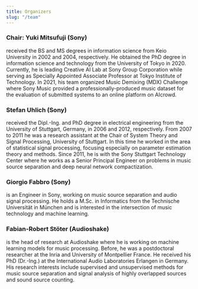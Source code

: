 ```yaml
---
title: Organizers
slug: "/team"
---
```


### Chair: Yuki Mitsufuji (Sony) 

received the BS and MS degrees in information science from Keio University in 2002 and 2004, respectively. He obtained the PhD degree in information science and technology from the University of Tokyo in 2020. Currently, he is leading Creative AI Lab at Sony Group Corporation while serving as Specially Appointed Associate Professor at Tokyo Institute of Technology. In 2021, his team organized Music Demixing (MDX) Challenge where Sony Music provided a professionally-produced music dataset for the evaluation of submitted systems to an online platform on AIcrowd.

### Stefan Uhlich (Sony)

received the Dipl.-Ing. and PhD degree in electrical engineering from the University of Stuttgart, Germany, in 2006 and 2012, respectively. From 2007 to 2011 he was a research assistant at the Chair of System Theory and Signal Processing, University of Stuttgart. In this time he worked in the area of statistical signal processing, focusing especially on parameter estimation theory and methods. Since 2011, he is with the Sony Stuttgart Technology Center where he works as a Senior Principal Engineer on problems in music source separation and deep neural network compactization.

### Giorgio Fabbro (Sony)

is an Engineer in Sony, working on music source separation and audio signal processing. He holds a M.Sc. in Informatics from the Technische Universität in München and is interested in the intersection of music technology and machine learning.

### Fabian-Robert Stöter (Audioshake) 

is the head of research at Audioshake where he is working on machine learning models for music processing. Before, he was a postdoctoral researcher at the Inria and University of Montpellier France. He received his PhD (Dr.-Ing.) at the International Audio Laboratories Erlangen in Germany. His research interests include supervised and unsupervised methods for music source separation and signal analysis of highly overlapped sources and sound source counting.